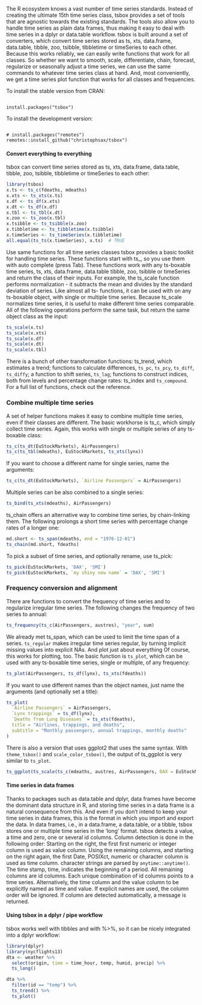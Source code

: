 The R ecosystem knows a vast number of time series standards. Instead of creating the ultimate 15th time series class, tsbox provides a set of tools that are agnostic towards the existing standards. The tools also allow you to handle time series as plain data frames, thus making it easy to deal with time series in a dplyr or data.table workflow.
tsbox is built around a set of converters, which convert time series stored as ts, xts, data.frame, data.table, tibble, zoo, tsibble, tibbletime or timeSeries to each other. Because this works reliably, we can easily write functions that work for all classes. So whether we want to smooth, scale, differentiate, chain, forecast, regularize or seasonally adjust a time series, we can use the same commands to whatever time series class at hand. And, most conveniently, we get a time series plot function that works for all classes and frequencies.

To install the stable version from CRAN:
<pre><code>
install.packages("tsbox")
</code></pre>
To install the development version:
<pre><code>
# install.packages("remotes")
remotes::install_github("christophsax/tsbox")
</code></pre>

#### Convert everything to everything
tsbox can convert time series stored as ts, xts, data.frame, data.table, tibble, zoo, tsibble, tibbletime or timeSeries to each other:
```r
library(tsbox)
x.ts <- ts_c(fdeaths, mdeaths)
x.xts <- ts_xts(x.ts)
x.df <- ts_df(x.xts)
x.dt <- ts_df(x.df)
x.tbl <- ts_tbl(x.dt)
x.zoo <- ts_zoo(x.tbl)
x.tsibble <- ts_tsibble(x.zoo)
x.tibbletime <- ts_tibbletime(x.tsibble)
x.timeSeries <- ts_timeSeries(x.tibbletime)
all.equal(ts_ts(x.timeSeries), x.ts)  # TRUE
```
Use same functions for all time series classes
tsbox provides a basic toolkit for handling time series. These functions start with ts_, so you use them with auto complete (press Tab). These functions work with any ts-boxable time series, ts, xts, data.frame, data.table tibble, zoo, tsibble or timeSeries and return the class of their inputs.
For example, the ts_scale function performs normalization - it subtracts the mean and divides by the standard deviation of series. Like almost all ts- functions, it can be used with on any ts-boxable object, with single or multiple time series. Because ts_scale normalizes time series, it is useful to make different time series comparable. All of the following operations perform the same task, but return the same object class as the input:
```r
ts_scale(x.ts)           
ts_scale(x.xts)
ts_scale(x.df)
ts_scale(x.dt)
ts_scale(x.tbl)
````
There is a bunch of other transformation functions: ts_trend, which estimates a trend; functions to calculate differences, ``ts_pc``, ``ts_pcy``, ``ts_diff``, ``ts_diffy``; a function to shift series, ``ts_lag``; functions to construct indices, both from levels and percentage change rates: ts_index and ``ts_compound``. For a full list of functions, check out the reference.

### Combine multiple time series
A set of helper functions makes it easy to combine multiple time series, even if their classes are different. The basic workhorse is ts_c, which simply collect time series. Again, this works with single or multiple series of any ts-boxable class:
```r
ts_c(ts_dt(EuStockMarkets), AirPassengers)
ts_c(ts_tbl(mdeaths), EuStockMarkets, ts_xts(lynx))
```
If you want to choose a different name for single series, name the arguments:
```r
ts_c(ts_dt(EuStockMarkets), `Airline Passengers` = AirPassengers)
```
Multiple series can be also combined to a single series:
```r
ts_bind(ts_xts(mdeaths), AirPassengers)
```
ts_chain offers an alternative way to combine time series, by chain-linking them. The following prolongs a short time series with percentage change rates of a longer one:
```r
md.short <- ts_span(mdeaths, end = "1976-12-01")
ts_chain(md.short, fdeaths)
```

To pick a subset of time series, and optionally rename, use ts_pick:
```r
ts_pick(EuStockMarkets, 'DAX', 'SMI')
ts_pick(EuStockMarkets, `my shiny new name` = 'DAX', 'SMI')
```

### Frequency conversion and alignment
There are functions to convert the frequency of time series and to regularize irregular time series. The following changes the frequency of two series to annual:
```r
ts_frequency(ts_c(AirPassengers, austres), "year", sum)
```
We already met ts_span, which can be used to limit the time span of a series. ``ts_regular`` makes irregular time series regular, by turning implicit missing values into explicit NAs.
And plot just about everything
Of course, this works for plotting, too. The basic function is ``ts_plot``, which can be used with any ts-boxable time series, single or multiple, of any frequency:
```r
ts_plot(AirPassengers, ts_df(lynx), ts_xts(fdeaths))
```
If you want to use different names than the object names, just name the arguments (and optionally set a title):
```r
ts_plot(
  `Airline Passengers` = AirPassengers, 
  `Lynx trappings` = ts_df(lynx), 
  `Deaths from Lung Diseases` = ts_xts(fdeaths),
  title = "Airlines, trappings, and deaths",
  subtitle = "Monthly passengers, annual trappings, monthly deaths"
)
```
There is also a version that uses ggplot2 that uses the same syntax. With ``theme_tsbox()`` and ``scale_color_tsbox()``, the output of ts_ggplot is very similar to ``ts_plot``.
```r
ts_ggplot(ts_scale(ts_c(mdeaths, austres, AirPassengers, DAX = EuStockMarkets[ ,'DAX'])))
```

#### Time series in data frames
Thanks to packages such as data.table and dplyr, data frames have become the dominant data structure in R, and storing time series in a data frame is a natural consequence from this. And even if you don't intend to keep your time series in data frames, this is the format in which you import and export the data.
In data frames, i.e., in a data.frame, a data.table, or a tibble, tsbox stores one or multiple time series in the 'long' format. tsbox detects a value, a time and zero, one or several id columns. Column detection is done in the following order:
Starting on the right, the first first numeric or integer column is used as value column.
Using the remaining columns, and starting on the right again, the first Date, POSIXct, numeric or character column is used as time column. character strings are parsed by ``anytime::anytime()``. The time stamp, time, indicates the beginning of a period. 
All remaining columns are id columns. Each unique combination of id columns points to a time series.
Alternatively, the time column and the value column to be explicitly named as time and value. If explicit names are used, the column order will be ignored. If column are detected automatically, a message is returned.

#### Using tsbox in a dplyr / pipe workflow
tsbox works well with tibbles and with %>%, so it can be nicely integrated into a dplyr workflow:
```r
library(dplyr)
library(nycflights13)
dta <- weather %>% 
  select(origin, time = time_hour, temp, humid, precip) %>% 
  ts_long() 
```

```r
dta %>% 
  filter(id == "temp") %>% 
  ts_trend() %>% 
  ts_plot()
```

